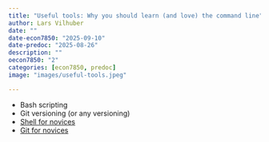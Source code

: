 ```yaml
---
title: "Useful tools: Why you should learn (and love) the command line"
author: Lars Vilhuber
date: ""
date-econ7850: "2025-09-10"
date-predoc: "2025-08-26"
description: ""
oecon7850: "2"
categories: [econ7850, predoc]
image: "images/useful-tools.jpeg"

---
```


- Bash scripting
- Git versioning (or any versioning)
- [Shell for novices](https://swcarpentry.github.io/shell-novice/)
- [Git for novices](https://swcarpentry.github.io/git-novice/)
